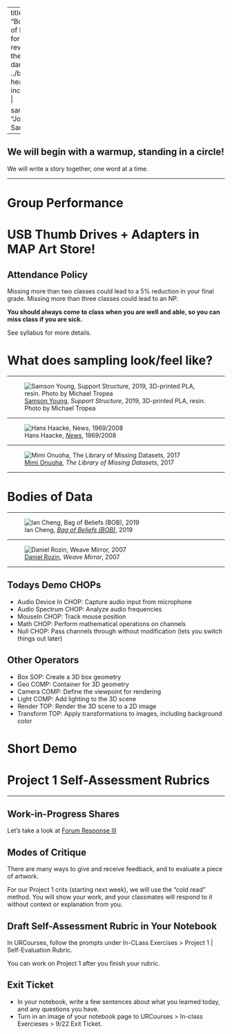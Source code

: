 
---
title: "Bodies of Data"
format:
  revealjs:
    theme: 
      - dark
    css: ../bl.css
    header-includes: |
      <link rel="preconnect" href="https://fonts.googleapis.com">
      <link rel="preconnect" href="https://fonts.gstatic.com" crossorigin>
      <link href="https://fonts.googleapis.com/css2?family=Josefin+Sans:ital,wght@0,100..700;1,100..700&display=swap" rel="stylesheet">

sansfont: "Josefin Sans"

---

## We will begin with a warmup, standing in a circle!

We will write a story together, one word at a time. 

---

# Group Performance 

# USB Thumb Drives + Adapters in MAP Art Store!


## Attendance Policy 

Missing more than two classes could lead to a 5% reduction in your final grade.
Missing more than three classes could lead to an NP. 

**You should always come to class when you are well and able, so you can miss class if you are sick.**

See syllabus for more details.

# What does sampling look/feel like?

---

![[Samson Young](https://smartmuseum.uchicago.edu/exhibitions/samson-young/), *Support Structure*, 2019, 3D-printed PLA, resin. Photo by Michael Tropea](https://d3qi0qp55mx5f5.cloudfront.net/smartmuseum/i/artwork/Samson-Young-Smart-Installation-019.jpg?mtime=1570033893)

---

![Hans Haacke, [*News*](https://docs.google.com/presentation/d/1ND0ZhNgD_93X0xu7f0eY4jAHHfVcpPqpI9GyaWLl1nM/edit?slide=id.g37ea3c3a6d1_0_0#slide=id.g37ea3c3a6d1_0_0), 1969/2008](https://d1hhug17qm51in.cloudfront.net/www-media/2018/08/25191723/2008.232_01_H02-Large-TIFF_4000-pixels-long-scaled.jpg)

---

![[Mimi Onuoha](https://docs.google.com/presentation/d/1ND0ZhNgD_93X0xu7f0eY4jAHHfVcpPqpI9GyaWLl1nM/edit?slide=id.g381326e5160_0_12#slide=id.g381326e5160_0_12), *The Library of Missing Datasets*, 2017](https://www.ft.com/__origami/service/image/v2/images/raw/http%3A%2F%2Fcom.ft.imagepublish.upp-prod-eu.s3.amazonaws.com%2Fb6db52e4-bd0b-11e9-9381-78bab8a70848?source=next-article&fit=scale-down&quality=highest&width=700&dpr=1)

---

# Bodies of Data

---

![Ian Cheng, [*Bag of Beliefs (BOB)*](https://docs.google.com/presentation/d/1ND0ZhNgD_93X0xu7f0eY4jAHHfVcpPqpI9GyaWLl1nM/edit?slide=id.g381326e5160_0_6#slide=id.g381326e5160_0_6), 2019](https://static.frieze.com/files/inline-images/original_ae198a59b19d260c998624c96a13d215.jpg)

---

![[Daniel Rozin](https://www.wired.com/video/watch/obsessed-mechanical-mirrors), *Weave Mirror*, 2007](https://www.smoothware.com/danny/weavemirror.jpg)

---





## Todays Demo CHOPs

- Audio Device In CHOP: Capture audio input from microphone
- Audio Spectrum CHOP: Analyze audio frequencies
- MouseIn CHOP: Track mouse position
- Math CHOP: Perform mathematical operations on channels
- Null CHOP: Pass channels through without modification (lets you switch things out later)


## Other Operators

- Box SOP: Create a 3D box geometry
- Geo COMP: Container for 3D geometry
- Camera COMP: Define the viewpoint for rendering
- Light COMP: Add lighting to the 3D scene
- Render TOP: Render the 3D scene to a 2D image
- Transform TOP: Apply transformations to images, including background color


# Short Demo


# Project 1 Self-Assessment Rubrics

---

## Work-in-Progress Shares

Let's take a look at [Forum Response III](https://urcourses.uregina.ca/mod/forum/view.php?id=3102315)

## Modes of Critique 

There are many ways to give and receive feedback, and to evaluate a piece of artwork.


For our Project 1 crits (starting next week), we will use the "cold read" method. You will show your work, and your classmates will respond to it without context or explanation from you. 

## Draft Self-Assessment Rubric in Your Notebook

In URCourses, follow the prompts under In-CLass Exercises > Project 1 | Self-Evaluation Rubric.

You can work on Project 1 after you finish your rubric. 

## Exit Ticket

* In your notebook, write a few sentences about what you learned today, and any questions you have.
* Turn in an image of your notebook page to URCourses > In-class Exercieses > 9/22 Exit Ticket.
